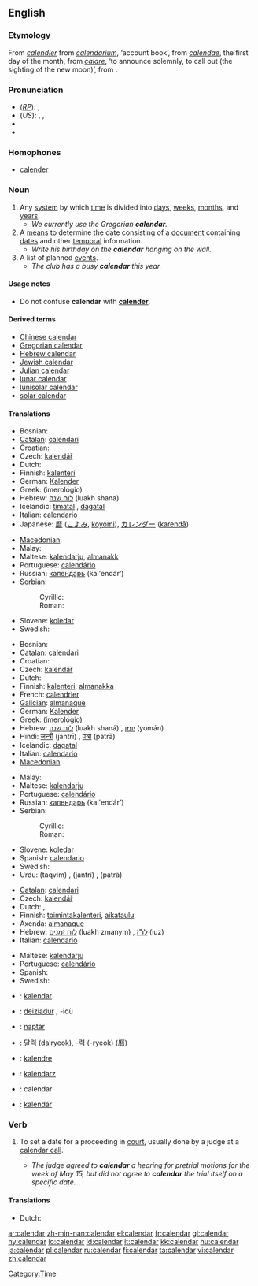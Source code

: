 {{wikipedia}}
{{Wikisource1911Enc|Calendar}}
==English==

===Etymology===
From {{OF.}} ''[[calendier]]'' from {{L.}} ''[[calendarium]]'', ‘account book’, from ''[[calendae]]'', the first day of the month, from ''[[calare]]'', ‘to announce solemnly, to call out (the sighting of the new moon)’, from {{proto|Indo-European|kel-}}.

===Pronunciation===
* (''[[RP]]''): {{IPA|/ˈkæləndə/}}, {{SAMPA|/"k{l@nd@/}}
* (''US''): {{AHD|kălʹəndər}}, {{IPA|/ˈkæləndɚ/}}, {{SAMPA|/"k{l@nd@`/}}
* {{Audio|en-us-calendar.ogg|Audio (US)}}
* {{rhymes|əndə(r)}}

===Homophones===
*[[calender]]

===Noun===
{{en-noun}}

# Any [[system]] by which [[time]] is divided into [[day]]s, [[week]]s, [[month]]s, and [[year]]s.
#* ''We currently use the Gregorian '''calendar'''.''
# A [[means]] to determine the date consisting of a [[document]] containing [[date]]s and other [[temporal]] information.
#* ''Write his birthday on the '''calendar''' hanging on the wall.''
# A list of planned [[event]]s.
#* ''The club has a busy '''calendar''' this year.''

====Usage notes====
*Do not confuse '''calendar''' with '''[[calender]]'''.

====Derived terms====
*[[Chinese calendar]]
*[[Gregorian calendar]]
*[[Hebrew calendar]]
*[[Jewish calendar]]
*[[Julian calendar]]
*[[lunar calendar]]
*[[lunisolar calendar]]
*[[solar calendar]]

====Translations====
{{trans-top|system by which time is divided}}
*Bosnian: {{t-|bs|kalendar|m}}
*[[Catalan]]: [[calendari]] {{m}}
*Croatian: {{t-|hr|kalendar|m}}
*Czech: [[kalendář]] {{m}}
*Dutch: {{t-|nl|kalender|m}}
*Finnish: [[kalenteri]]
*German: [[Kalender]] {{m}}
*Greek: {{t|el|ημερολόγιο|n|}} (imerológio)
*Hebrew: [[לוח שנה]] (luakh shana) {{m}}
*Icelandic: [[tímatal]] {{n}}, [[dagatal]] {{n}}
*Italian: [[calendario]] {{m}}
*Japanese: [[暦]] ([[こよみ]], [[koyomi]]), [[カレンダー]] ([[karendā]])
{{trans-mid}}
*[[Macedonian]]: {{tø|ma|календар|m|xs=Macedonian}}
*Malay: {{t+|ms|kalendar|xs=Malay}}
*Maltese: [[kalendarju]], [[almanakk]]
*Portuguese: [[calendário]] {{m}}
*Russian: [[календарь]] (kal'endár’) {{m}}
*Serbian:
*:Cyrillic: {{t-|sr|календар|m}}
*:Roman: {{t-|sr|kalendar|m}}
*Slovene: [[koledar]] {{m}}
*Swedish: {{t-|sv|kalender|c}}
{{trans-bottom}}

{{trans-top|means to determine the date}}
*Bosnian: {{t-|bs|kalendar|m}}
*[[Catalan]]: [[calendari]] {{m}}
*Croatian: {{t-|hr|kalendar|m}}
*Czech: [[kalendář]] {{m}}
*Dutch: {{t-|nl|kalender|m}}
*Finnish: [[kalenteri]], [[almanakka]] {{italbrac|archaic}}
*French: [[calendrier]] {{m}}
*[[Galician]]: [[almanaque]] {{m}}
*German: [[Kalender]] {{m}}
*Greek: {{t|el|ημερολόγιο|n|}} (imerológio)
*Hebrew: [[לוח שנה]] (luakh shaná) {{m}}, [[יומן]] (yomán) {{m}}
*Hindi: [[जन्त्री]] (jantrī) {{f}}, [[पत्रा]] (patrā) {{m}}
*Icelandic: [[dagatal]] {{n}}
*Italian: [[calendario]] {{m}}
*[[Macedonian]]: {{tø|ma|календар|m|xs=Macedonian}}
{{trans-mid}}
*Malay: {{t+|ms|kalendar|xs=Malay}}
*Maltese: [[kalendarju]]
*Portuguese: [[calendário]] {{m}}
*Russian: [[календарь]] (kal'endár’) {{m}}
*Serbian:
*:Cyrillic: {{t-|sr|календар|m}}
*:Roman: {{t-|sr|kalendar|m}}
*Slovene: [[koledar]] {{m}}
*Spanish: [[calendario]] {{m}}
*Swedish: {{t-|sv|kalender|c}}
*Urdu: {{URchar|[[تقویم]]}} (taqvīm) {{f}}, {{URchar|[[جنتری]]}} (jantrī) {{f}}, {{URchar|[[پترا]]}} (patrā) {{m}}
{{trans-bottom}}

{{trans-top|a list of planned events}}
*[[Catalan]]: [[calendari]] {{m}}
*Czech: [[kalendář]] {{m}}
*Dutch: {{t+|nl|agenda|m}}, {{t-|nl|schema|n}}
*Finnish: [[toimintakalenteri]], [[aikataulu]]
*Axenda: [[almanaque]] {{m}}
*Hebrew: [[לוח זמנים]] (luakh zmanym) {{m}}, [[לו"ז]] (luz) {{m}}
*Italian: [[calendario]] {{m}}
{{trans-mid}}
*Maltese: [[kalendarju]]
*Portuguese: [[calendário]] {{m}}
*Spanish: {{t-|es|agenda}}
*Swedish: {{t-|sv|agenda|c}}
{{trans-bottom}}

{{checktrans}}
{{trans-top|Translations to be checked}}
*{{ttbc|Albanian}}: [[kalendar]] {{m}}
*{{ttbc|Breton}}: [[deiziadur]] {{m}}, -ioù
*{{ttbc|Hungarian}}: [[naptár]]
*{{ttbc|Korean}}: [[달력]] (dalryeok), -[[력]] (-ryeok) ([[曆]])
*{{ttbc|Novial}}: [[kalendre]]
*{{ttbc|Polish}}: [[kalendarz]] {{m}}
*{{ttbc|Romanian}}: calendar {{n}}
*{{ttbc|Slovak}}: [[kalendár]] {{m}}
{{trans-bottom}}

===Verb===
{{en-verb}}

# {{law}} To set a date for a proceeding in [[court]], usually done by a judge at a [[calendar call]].
#* ''The judge agreed to '''calendar''' a hearing for pretrial motions for the week of May 15, but did not agree to '''calendar''' the trial itself on a specific date.''

====Translations====
{{trans-top|to set a date for a proceeding in court}}
*Dutch: {{t|nl|vastleggen}}
{{trans-mid}}
{{trans-bottom}}

[[Category:Time]]

[[ar:calendar]]
[[zh-min-nan:calendar]]
[[el:calendar]]
[[fr:calendar]]
[[gl:calendar]]
[[hy:calendar]]
[[io:calendar]]
[[id:calendar]]
[[it:calendar]]
[[kk:calendar]]
[[hu:calendar]]
[[ja:calendar]]
[[pl:calendar]]
[[ru:calendar]]
[[fi:calendar]]
[[ta:calendar]]
[[vi:calendar]]
[[zh:calendar]]